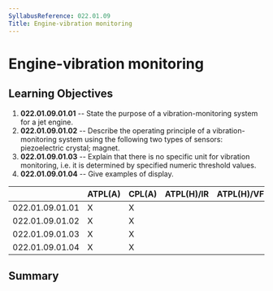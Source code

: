```yaml
---
SyllabusReference: 022.01.09
Title: Engine-vibration monitoring
---
```


# Engine-vibration monitoring

## Learning Objectives

1.  **022.01.09.01.01** -- State the purpose of a vibration-monitoring system for
    a jet engine.
2.  **022.01.09.01.02** -- Describe the operating principle of a
    vibration-monitoring system using the following two types of sensors:
    piezoelectric crystal; magnet.
3.  **022.01.09.01.03** -- Explain that there is no specific unit for vibration
    monitoring, i.e. it is determined by specified numeric threshold values.
4.  **022.01.09.01.04** -- Give examples of display.

|                 | ATPL(A) | CPL(A) | ATPL(H)/IR | ATPL(H)/VFR | CPL(H) | IR  | CBIR(A) |
| --------------- | ------- | ------ | ---------- | ----------- | ------ | --- | ------- |
| 022.01.09.01.01 | X       | X      |            |             |        |     |         |
| 022.01.09.01.02 | X       | X      |            |             |        |     |         |
| 022.01.09.01.03 | X       | X      |            |             |        |     |         |
| 022.01.09.01.04 | X       | X      |            |             |        |     |         |

## Summary
